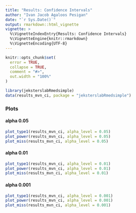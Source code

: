 ```yaml
---
title: "Results: Confidence Intervals"
author: "Ivan Jacob Agaloos Pesigan"
date: "`r Sys.Date()`"
output: rmarkdown::html_vignette
vignette: >
  %\VignetteIndexEntry{Results: Confidence Intervals}
  %\VignetteEngine{knitr::rmarkdown}
  %\VignetteEncoding{UTF-8}
---
```


```r
knitr::opts_chunk$set(
  error = TRUE,
  collapse = TRUE,
  comment = "#>",
  out.width = "100%"
)
```

```r
library(jeksterslabRmedsimple)
data(results_mvn_ci, package = "jeksterslabRmedsimple")
```

### Plots

#### alpha 0.05

```r
plot_type1(results_mvn_ci, alpha_level = 0.05)
plot_power(results_mvn_ci, alpha_level = 0.05)
plot_miss(results_mvn_ci, alpha_level = 0.05)
```

#### alpha 0.01

```r
plot_type1(results_mvn_ci, alpha_level = 0.01)
plot_power(results_mvn_ci, alpha_level = 0.01)
plot_miss(results_mvn_ci, alpha_level = 0.01)
```

#### alpha 0.001

```r
plot_type1(results_mvn_ci, alpha_level = 0.001)
plot_power(results_mvn_ci, alpha_level = 0.001)
plot_miss(results_mvn_ci, alpha_level = 0.001)
```
